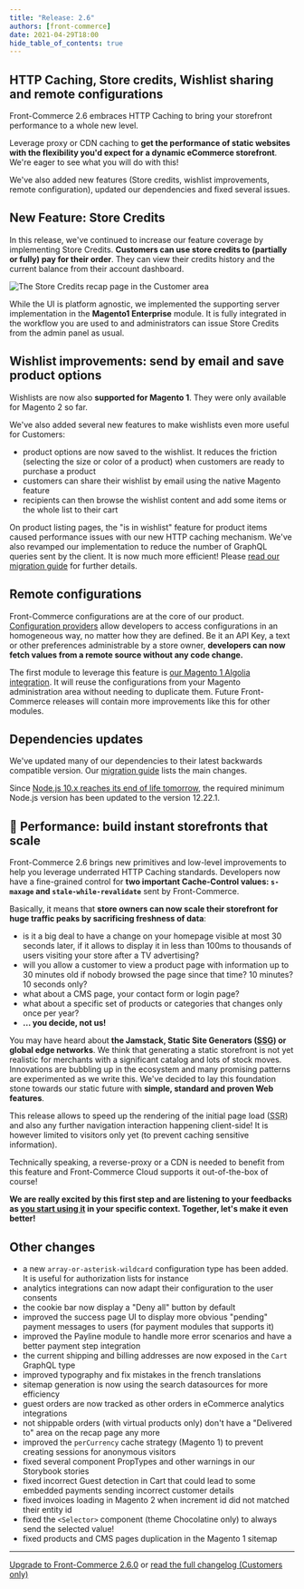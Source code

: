 ```yaml
---
title: "Release: 2.6"
authors: [front-commerce]
date: 2021-04-29T18:00
hide_table_of_contents: true
---
```


## HTTP Caching, Store credits, Wishlist sharing and remote configurations

Front-Commerce 2.6 embraces HTTP Caching to bring your storefront performance to
a whole new level.

Leverage proxy or CDN caching to **get the performance of static websites with
the flexibility you'd expect for a dynamic eCommerce storefront**. We're eager
to see what you will do with this!

We've also added new features (Store credits, wishlist improvements, remote
configuration), updated our dependencies and fixed several issues.

<!--truncate-->


## New Feature: Store Credits

In this release, we've continued to increase our feature coverage by
implementing Store Credits. **Customers can use store credits to (partially or
fully) pay for their order**. They can view their credits history and the
current balance from their account dashboard.

<div className="center">

![The Store Credits recap page in the Customer area](./assets/2.6-store-credits.png)

</div>

While the UI is platform agnostic, we implemented the supporting server
implementation in the **Magento1 Enterprise** module. It is fully integrated in
the workflow you are used to and administrators can issue Store Credits from the
admin panel as usual.

## Wishlist improvements: send by email and save product options

Wishlists are now also **supported for Magento 1**. They were only available for
Magento 2 so far.

We've also added several new features to make wishlists even more useful for
Customers:

- product options are now saved to the wishlist. It reduces the friction
  (selecting the size or color of a product) when customers are ready to
  purchase a product
- customers can share their wishlist by email using the native Magento feature
- recipients can then browse the wishlist content and add some items or the
  whole list to their cart

On product listing pages, the "is in wishlist" feature for product items caused
performance issues with our new HTTP caching mechanism. We've also revamped our
implementation to reduce the number of GraphQL queries sent by the client. It is
now much more efficient! Please
[read our migration guide](/docs/2.x/appendices/migration-guides/archives/#wishlist-provider)
for further details.

## Remote configurations

Front-Commerce configurations are at the core of our product.
[Configuration providers](/docs/2.x/advanced/server/configurations) allow
developers to access configurations in an homogeneous way, no matter how they
are defined. Be it an API Key, a text or other preferences administrable by a
store owner, **developers can now fetch values from a remote source without any
code change.**

The first module to leverage this feature is
[our Magento 1 Algolia integration](/docs/2.x/magento1/search-engine#algolia).
It will reuse the configurations from your Magento administration area without
needing to duplicate them. Future Front-Commerce releases will contain more
improvements like this for other modules.

## Dependencies updates

We've updated many of our dependencies to their latest backwards compatible
version. Our
[migration guide](/docs/2.x/appendices/migration-guides/archives#updated-dependencies)
lists the main changes.

Since
[Node.js 10.x reaches its end of life tomorrow](https://nodejs.org/en/about/releases/),
the required minimum Node.js version has been updated to the version 12.22.1.

## 🚀 Performance: build instant storefronts that scale

Front-Commerce 2.6 brings new primitives and low-level improvements to help you
leverage underrated HTTP Caching standards. Developers now have a fine-grained
control for **two important Cache-Control values: `s-maxage` and
`stale-while-revalidate`** sent by Front-Commerce.

Basically, it means that **store owners can now scale their storefront for huge
traffic peaks by sacrificing freshness of data**:

- is it a big deal to have a change on your homepage visible at most 30 seconds
  later, if it allows to display it in less than 100ms to thousands of users
  visiting your store after a TV advertising?
- will you allow a customer to view a product page with information up to 30
  minutes old if nobody browsed the page since that time? 10 minutes? 10 seconds
  only?
- what about a CMS page, your contact form or login page?
- what about a specific set of products or categories that changes only once per
  year?
- **… you decide, not us!**

You may have heard about **the Jamstack, Static Site Generators
(<abbr title="Static Site Generators">SSG</abbr>) or global edge networks**. We
think that generating a static storefront is not yet realistic for merchants
with a significant catalog and lots of stock moves. Innovations are bubbling up
in the ecosystem and many promising patterns are experimented as we write this.
We've decided to lay this foundation stone towards our static future with
**simple, standard and proven Web features**.

This release allows to speed up the rendering of the initial page load
(<abbr title="Server Side Rendering">SSR</abbr>) and also any further navigation
interaction happening client-side! It is however limited to visitors only yet
(to prevent caching sensitive information).

Technically speaking, a reverse-proxy or a CDN is needed to benefit from this
feature and Front-Commerce Cloud supports it out-of-the-box of course!

**We are really excited by this first step and are listening to your feedbacks
as [you start using it](/docs/2.x/advanced/performance/cache-control-and-cdn) in
your specific context. Together, let's make it even better!**

## Other changes

- a new `array-or-asterisk-wildcard` configuration type has been added. It is
  useful for authorization lists for instance
- analytics integrations can now adapt their configuration to the user consents
- the cookie bar now display a "Deny all" button by default
- improved the success page UI to display more obvious "pending" payment
  messages to users (for payment modules that supports it)
- improved the Payline module to handle more error scenarios and have a better
  payment step integration
- the current shipping and billing addresses are now exposed in the `Cart`
  GraphQL type
- improved typography and fix mistakes in the french translations
- sitemap generation is now using the search datasources for more efficiency
- guest orders are now tracked as other orders in eCommerce analytics
  integrations
- not shippable orders (with virtual products only) don't have a "Delivered to"
  area on the recap page any more
- improved the `perCurrency` cache strategy (Magento 1) to prevent creating
  sessions for anonymous visitors
- fixed several component PropTypes and other warnings in our Storybook stories
- fixed incorrect Guest detection in Cart that could lead to some embedded
  payments sending incorrect customer details
- fixed invoices loading in Magento 2 when increment id did not matched their
  entity id
- fixed the `<Selector>` component (theme Chocolatine only) to always send the
  selected value!
- fixed products and CMS pages duplication in the Magento 1 sitemap

<hr />

<ChangelogFooter>

[Upgrade to Front-Commerce 2.6.0](/docs/2.x/appendices/migration-guides/archives#250---260)
or
[read the full changelog (Customers only)](https://gitlab.blackswift.cloud/front-commerce/front-commerce/-/releases/2.6.0)

</ChangelogFooter>
